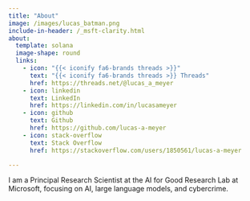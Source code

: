 ```yaml
---
title: "About"
image: /images/lucas_batman.png
include-in-header: /_msft-clarity.html
about:
  template: solana
  image-shape: round
  links:
    - icon: "{{< iconify fa6-brands threads >}}"
      text: "{{< iconify fa6-brands threads >}} Threads"
      href: https://threads.net/@lucas_a_meyer
    - icon: linkedin
      text: LinkedIn
      href: https://linkedin.com/in/lucasameyer
    - icon: github
      text: Github
      href: https://github.com/lucas-a-meyer
    - icon: stack-overflow
      text: Stack Overflow
      href: https://stackoverflow.com/users/1850561/lucas-a-meyer

---
```

I am a Principal Research Scientist at the AI for Good Research Lab at Microsoft, focusing on AI, large language models, and cybercrime. 

